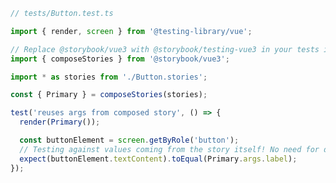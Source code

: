 ```ts
// tests/Button.test.ts

import { render, screen } from '@testing-library/vue';

// Replace @storybook/vue3 with @storybook/testing-vue3 in your tests if you're using the addon
import { composeStories } from '@storybook/vue3';

import * as stories from './Button.stories';

const { Primary } = composeStories(stories);

test('reuses args from composed story', () => {
  render(Primary());

  const buttonElement = screen.getByRole('button');
  // Testing against values coming from the story itself! No need for duplication
  expect(buttonElement.textContent).toEqual(Primary.args.label);
});
```
